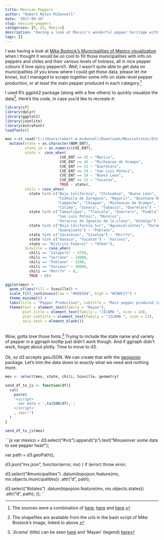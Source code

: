 ```yaml
---
title: Mexican Peppers
author: "Robert Myles McDonnell"
date: '2017-09-29'
slug: mexican-peppers
categories: [R, d3, Mexico]
description: "Having a look at Mexico's wonderful pepper heritage with R and d3."
tags: []
---
```


I was having a look at [Mike Bostock's Municipalities of Mexico visualization](https://bl.ocks.org/mbostock/c57be63169694093cca028194068ea3b) when I thought it would be *so* cool to fill those municipalities with info on peppers and chiles and their various levels of hotness, all in nice pepper colours (I love spicy peppers!). Well, I wasn't quite able to get data on municipalities (if you know where I could get these data, please let me know), but I managed to scrape together some info on state-level pepper production, or at least the main pepper produced in each category.^[The sources were a combination of [here](http://www.sagarpa.gob.mx/Delegaciones/nayarit/boletines/Paginas/BNSAGENE052017.aspx), [here](http://www.mexconnect.com/pages/map) and [here](http://infosiap.siap.gob.mx/images/stories/infogramas/100705-monografia-chile.pdf).]  

I used R's ggplot2 package (along with a few others) to quickly visualize the data^[The shapefiles are available from the urls in the bash script of Mike Bostock's image, linked to above.]. Here's the code, in case you'd like to recreate it:  

```r
library(sf)
library(dplyr)
library(ggplot2)
library(jsonlite)
library(extrafont)
loadfonts()

mex <-st_read("C://Users/robert.m.mcdonnell/Downloads/MexicoStates/Entidades_2010_5.shp") %>% 
  mutate(state = as.character(NOM_ENT),
         state_id = as.numeric(CVE_ENT),
         state =  case_when(
                         CVE_ENT == 15 ~ "Mexico",
                         CVE_ENT == 16 ~ "Michoacan de Ocampo",
                         CVE_ENT == 21 ~ "Queretaro",
                         CVE_ENT == 24 ~ "San Luis Potosi",
                         CVE_ENT == 19 ~ "Nuevo Leon",
                         CVE_ENT == 31 ~ "Yucatan",
                         TRUE ~ state),
         chili = case_when(
           state %in% c("Baja California", "Chihuahua", "Nuevo Leon",
                        "Coahuila de Zaragoza", "Nayarit", "Quintana Roo",
                        "Campeche", "Chiapas", "Michoacan de Ocampo", "Jalisco",
                        "Colima", "Sonora", "Tabasco", "Queretaro") ~ "Jalape?o",
           state %in% c("Tamaulipas", "Tlaxcala", "Guerrero", "Puebla", "Mexico",
                        "San Luis Potosi", "Morelos", 
                        "Veracruz de Ignacio de la Llave", "Hidalgo") ~ "Serrano",
           state %in% c("Baja California Sur", "Aguascalientes", "Durango", 
                        "Guanajuato") ~ "Poblano",
           state %in% c("Zacatecas", "Sinaloa") ~ "Morr?n",
           state %in% c("Oaxaca", "Yucatan") ~ "Various",
           state == "Distrito Federal" ~ "Other"),
         Scoville = case_when(
           chili == "Jalape?o" ~ 3750,
           chili == "Serrano" ~ 14000,
           chili == "Poblano" ~ 1500,
           chili == "Various" ~ 20000,
           chili == "Morr?n" ~ 0,
           TRUE ~ 0))
```
```r
ggplot(mex) +
  geom_sf(aes(fill = Scoville)) +
  scale_fill_continuous(low = "#6EB394", high = "#CB0F17") + 
  theme_minimal() + 
  labs(title = "Pepper Production", subtitle = "Main pepper produced in state") +
  theme(text = element_text(family = "Mayan"),
        plot.title = element_text(family = "JICAMA ", size = 24),
        plot.subtitle = element_text(family = "JICAMA ", size = 12),
        axis.text = element_blank())
```

<br>
Wow, gotta love those fonts.^['Jicama' (title) can be seen [here](https://www.dafont.com/pt/jicama.font) and 'Mayan' (legend) [here](https://www.dafont.com/mayan2.font)] Trying to include the state name and variety of pepper in a ggiraph tooltip just didn't work though. And if ggiraph didn't work, forget about plotly. Time to move to d3.  
<br> 
Ok, so d3 accepts geoJSON. We can create that with the [geojsonio](https://github.com/ropensci/geojsonio) package. Let's trim the data down to exactly what we need and nothing more. 

<script src="https://d3js.org/d3.v4.min.js"></script>

```r
mex <- select(mex, state, chili, Scoville, geometry)

send_df_to_js <- function(df){
  cat(
    paste(
    '<script>
      var data = ',toJSON(df),';
    </script>'
    , sep="")
  )
}

send_df_to_js(mex)

```
<div id = "viz"></div> 
```js
var mexico = d3.select("#viz").append("p").text("Mouseover some data to see pepper heat!");

var path = d3.geoPath();

d3.json("mx.json", function(error, mx) {
  if (error) throw error;

  d3.select("#municipalities")
      .datum(topojson.feature(mx, mx.objects.municipalities))
      .attr("d", path);

  d3.select("#states")
      .datum(topojson.feature(mx, mx.objects.states))
      .attr("d", path);
});
``